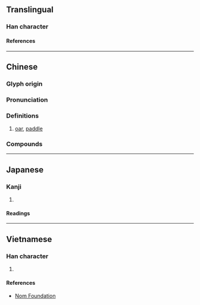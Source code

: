 {{also|桨}}
{{character info}}
==Translingual==

===Han character===
{{Han char|rn=75|rad=木|as=11|sn=15|four=27904|canj=VID,XVID|ids=⿱將木}}

====References====
{{Han ref|kx=0547.210|dkj=15378|dj=0935.180|hdz=21285.100|uh=69F3}}

----

==Chinese==
{{zh-forms|s=桨}}

===Glyph origin===
{{Han etym}}

===Pronunciation===
{{zh-pron
|m=jiǎng
|c=zoeng2
|h=pfs=chíong
|md=
|mn=xm,qz,tp,kh,tc,hc,lk,sx,yl,km,mg:chiúⁿ/zz,tn:chióⁿ/xm,qz:chióng/zz:chiáng
|mn_note=chiúⁿ/chióⁿ - vernacular; chióng/chiáng - literary
|w=2jian
|mc=y
|oc=y
|cat=n
}}

===Definitions===
{{zh-hanzi}}

# [[oar]], [[paddle]]
#: {{zh-x|《^讓 我們 蕩 起 雙 槳》|"Let Us Sway Twin '''Oars'''"}}

===Compounds===
{{zh-der|划槳|打槳|打槳桿|櫓槳|螺旋槳|螺槳|螺槳船}}

----

==Japanese==

===Kanji===
{{ja-kanji|grade=|rs=木11}}

# {{rfdef|ja|sort=木11}}

====Readings====
{{ja-readings
|goon=そう
|kanon=しょう
|kun=かじ
}}

----

==Vietnamese==

===Han character===
{{vi-readings|rs=木11|reading=tưởng, giưởng, giưỡng, rưởng, rưỡng}}

# {{rfdef|vi|sort=木11}}

====References====
* [http://nomfoundation.org/common/nom_details.php?codepoint=69f3 Nom Foundation]